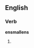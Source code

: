 ==English==

===Verb===
'''ensmallens'''

# {{third-person singular of|[[ensmallen#Verb|ensmallen]]}}